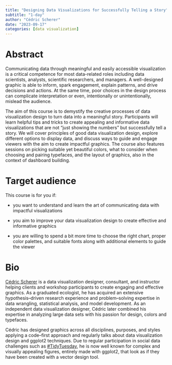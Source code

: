 ```yaml
---
title: "Designing Data Visualizations for Successfully Telling a Story"
subtitle: "1-day"
author: "Cédric Scherer"
date: "2023-09-17"
categories: [data visualization]
---
```


# Abstract

Communicating data through meaningful and easily accessible visualization is a critical competence for most data-related roles including data scientists, analysts, scientific researchers, and managers.
A well-designed graphic is able to inform, spark engagement, explain patterns, and drive decisions and actions.
At the same time, poor choices in the design process can complicate interpretation or even, intentionally or unintentionally, mislead the audience.

The aim of this course is to demystify the creative processes of data visualization design to turn data into a meaningful story.
Participants will learn helpful tips and tricks to create appealing and informative data visualizations that are not "just showing the numbers" but successfully tell a story.
We will cover principles of good data visualization design, explore different options to display data, and discuss ways to guide and engage viewers with the aim to create impactful graphics.
The course also features sessions on picking suitable yet beautiful colors, what to consider when choosing and pairing typefaces, and the layout of graphics, also in the context of dashboard building.

# Target audience

This course is for you if:

-   you want to understand and learn the art of communicating data with impactful visualizations

-   you aim to improve your data visualization design to create effective and informative graphics

-   you are willing to spend a bit more time to choose the right chart, proper color palettes, and suitable fonts along with additional elements to guide the viewer

# Bio

[Cédric Scherer](https://cedricscherer.com) is a data visualization designer, consultant, and instructor helping clients and workshop participants to create engaging and effective graphics.
As a graduated ecologist, he has acquired an extensive hypothesis--driven research experience and problem--solving expertise in data wrangling, statistical analysis, and model development.
As an independent data visualization designer, Cédric later combined his expertise in analyzing large data sets with his passion for design, colors and typefaces.

Cédric has designed graphics across all disciplines, purposes, and styles applying a code--first approach and regularly talks about data visualization design and ggplot2 techniques.
Due to regular participation in social data challenges such as [#TidyTuesday](https://github.com/rfordatascience/tidytuesday), he is now well known for complex and visually appealing figures, entirely made with ggplot2, that look as if they have been created with a vector design tool.
